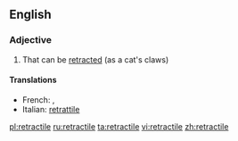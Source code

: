 ==English==

===Adjective===
{{en-adj}}

# That can be [[retract]]ed (as a cat's claws)

====Translations====
{{top}}
*French: {{t+|fr|rétractable|m|f}}, {{t+|fr|rétractile|m|f}}
*Italian: [[retrattile]]
{{mid}}

{{bottom}}

[[pl:retractile]]
[[ru:retractile]]
[[ta:retractile]]
[[vi:retractile]]
[[zh:retractile]]